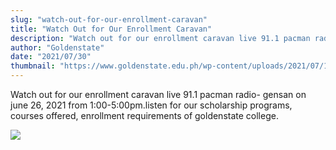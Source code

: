 ```yaml
---
slug: "watch-out-for-our-enrollment-caravan"
title: "Watch Out for Our Enrollment Caravan"
description: "Watch out for our enrollment caravan live 91.1 pacman radio- gensan on june 26, 2021..."
author: "Goldenstate"
date: "2021/07/30"
thumbnail: "https://www.goldenstate.edu.ph/wp-content/uploads/2021/07/199799023_338281221195857_7676919274647089796_n.jpg"
---
```


Watch out for our enrollment caravan live 91.1 pacman radio- gensan on june 26, 2021 from 1:00-5:00pm.listen for our scholarship programs, courses offered, enrollment requirements of goldenstate college.

![](https://www.goldenstate.edu.ph/wp-content/uploads/2021/07/199799023_338281221195857_7676919274647089796_n.jpg)